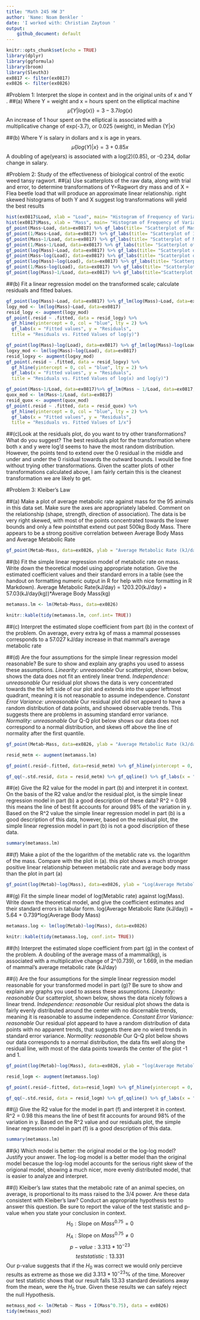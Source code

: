 ```yaml
---
title: "Math 245 HW 3"
author: 'Name: Noam Benkler '
date: 'I worked with: Christian Zaytoun '
output:
    github_document: default
---
```


```r
knitr::opts_chunk$set(echo = TRUE)
library(dplyr)
library(ggformula)
library(broom)
library(Sleuth3)
ex0817 <- filter(ex0817)
ex0826 <- filter(ex0826)
```

#Problem 1: Interpret the slope in context and in the original units of x and Y .
##(a) Where Y = weight and x = hours spent on the elliptical machine $$\hat{\mu} \{Y | log(x)\} = 3 − 3.7log(x)$$
An increase of 1 hour spent on the elliptical is associated with a multiplicative change of exp(-3.7), or 0.025 (weight), in Median {Y|x}

##(b) Where Y is salary in dollars and x is age in years. $$\hat{\mu} \{log(Y) | x\} = 3 + 0.85x$$
A doubling of age(years) is associated with a log(2)(0.85), or -0.234, dollar change in salary.

#Problem 2: Study of the effectiveness of biological control of the exotic weed tansy ragwort.
##(a) Use scatterplots of the raw data, along with trial and error, to determine transformations of Y=Ragwort dry mass and of X = Flea beetle load that will produce an approximate linear relationship.
right skewed histograms of both Y and X suggest log transformations will yield the best results
```r

hist(ex0817$Load, xlab = "Load", main= "Histogram of Frequency of Variable Load")
hist(ex0817$Mass, xlab = "Mass", main= "Histogram of Frequency of Variable Mass")
gf_point(Mass~Load, data=ex0817) %>% gf_labs(title= "Scatterplot of Mass by Load")
gf_point(1/Mass~Load, data=ex0817) %>% gf_labs(title= "Scatterplot of 1/Mass by Load")
gf_point(Mass~1/Load, data=ex0817) %>% gf_labs(title= "Scatterplot of Mass by 1/Load")
gf_point(1/Mass~1/Load, data=ex0817) %>% gf_labs(title= "Scatterplot of 1/Mass by 1/Load")
gf_point(log(Mass)~Load, data=ex0817) %>% gf_labs(title= "Scatterplot of log(Mass) by Load")
gf_point(Mass~log(Load), data=ex0817) %>% gf_labs(title= "Scatterplot of Mass by log(Load)")
gf_point(log(Mass)~log(Load), data=ex0817) %>% gf_labs(title= "Scatterplot of log(Mass) by log(Load)")
gf_point(1/Mass~log(Load), data=ex0817) %>% gf_labs(title= "Scatterplot of 1/Mass by log(Load)")
gf_point(log(Mass)~1/Load, data=ex0817) %>% gf_labs(title="Scatterplot of log(Mass) by 1/Load")
```

##(b) Fit a linear regression model on the transformed scale; calculate residuals and fitted balues.
```r
gf_point(log(Mass)~Load, data=ex0817) %>% gf_lm(log(Mass)~Load, data=ex0817, interval = "confidence")
logy_mod <- lm(log(Mass)~Load, data=ex0817)
resid_logy <- augment(logy_mod)
gf_point(.resid ~ .fitted, data = resid_logy) %>%
  gf_hline(yintercept = 0, col = "blue", lty = 2) %>%
  gf_labs(x = "Fitted values", y = "Residuals",
  title = "Residuals vs. Fitted Values of log(y)")

gf_point(log(Mass)~log(Load), data=ex0817) %>% gf_lm(log(Mass)~log(Load), data=ex0817, interval = "confidence")
logxy_mod <- lm(log(Mass)~log(Load), data=ex0817)
resid_logxy <- augment(logxy_mod)
gf_point(.resid ~ .fitted, data = resid_logxy) %>%
  gf_hline(yintercept = 0, col = "blue", lty = 2) %>%
  gf_labs(x = "Fitted values", y = "Residuals",
  title = "Residuals vs. Fitted Values of log(x) and log(y)")

gf_point(Mass~1/Load, data=ex0817)%>% gf_lm(Mass ~ 1/Load, data=ex0817, interval = "confidence")
quox_mod <- lm(Mass~1/Load, data=ex0817)
resid_quox <- augment(quox_mod)
gf_point(.resid ~ .fitted, data = resid_quox) %>%
  gf_hline(yintercept = 0, col = "blue", lty = 2) %>%
  gf_labs(x = "Fitted values", y = "Residuals",
  title = "Residuals vs. Fitted Values of 1/x")
```

##(c)Look at the residuals plot, do you want to try other transformations? What do you suggest?
  The best residuals plot for the transformation where both x and y were log'd seems to have the most random distribution. However, the points tend to extend over the 0 residual in the middle and under and under the 0 risidual towards the outward bounds. I would be fine without trying other transformations. Given the scatter plots of other transformations calculated above, I am fairly certain this is the cleanest transformation we are likely to get.
  

#Problem 3: Kleiber's Law

##(a) Make a plot of average metabolic rate against mass for the 95 animals in this data set. Make sure the axes are appropriately labeled. Comment on the relationship (shape, strength, direction of association).
The data is be very right skewed, with most of the points concentrated towards the lower bounds and only a few pointsthat extend out past 500kg Body Mass. There appears to be a strong positive correlation between Average Body Mass and Average Metabolic Rate 
```r
gf_point(Metab~Mass, data=ex0826, ylab = "Average Metabolic Rate (kJ/day)", xlab = "Average Body Mass(kg)")
```

##(b) Fit the simple linear regression model of metabolic rate on mass. Write down the theoretical model using appropriate notation. Give the estimated coefficient values and their standard errors in a table (see the handout on formatting numeric output in R for help with nice formatting in R Markdown).
Average Metabolic Rate(kJ/day) = 1203.20(kJ/day) + 57.03(kJ/day(kg))*Average Body Mass(kg)
```r
metamass.lm <- lm(Metab~Mass, data=ex0826)

knitr::kable(tidy(metamass.lm, conf.int= TRUE))
```



##(c) Interpret the estimated slope coefficient from part (b) in the context of the problem.
On average, every extra kg of mass a mammal possesses corresponds to a 57.027 kJ/day increase in that mammal's average metabolic rate

##(d) Are the four assumptions for the simple linear regression model reasonable? Be sure to show and explain any graphs you used to assess these assumptions.
*Linearity: unreasonable* Our scatterplot, shown below, shows the data does not fit an entirely linear trend.
*Independence: unreasonable* Our residual plot shows the data is very concentrated towards the the left side of our plot and extends into the upper leftmost quadrant, meaning it is not reasonable to assume independence.
*Constant Error Variance: unreasonable* Our residual plot did not appeard to have a random distribution of data points, and showed observable trends. This suggests there are problems in assuming standard error variance.
*Normality: unreasonable* Our Q-Q plot below shows our data does not correspond to a normal distribution, and skews off above the line of normality after the first quantile.
```r
gf_point(Metab~Mass, data=ex0826, ylab = "Average Metabolic Rate (kJ/day)", xlab = "Average Body Mass(kg)", main= "Scatterplot Demonstrating Linearity") %>% gf_lm(Metab~Mass, data=ex0826)

resid_metm <- augment(metamass.lm)

gf_point(.resid~.fitted, data=resid_metm) %>% gf_hline(yintercept = 0, col = "blue", lty = 2) %>% gf_labs(x = "Fitted values", y = "Residuals", title = "Residuals vs. Fitted Values")

gf_qq(~.std.resid, data = resid_metm) %>% gf_qqline() %>% gf_labs(x = "N(0, 1) quantiles", y = "Standardized residuals")
```

##(e) Give the R2 value for the model in part (b) and interpret it in context. On the basis of the R2 value and/or the residual plot, is the simple linear regression model in part (b) a good description of these data?
R^2 = 0.98
this means the line of best fit accounts for around 98% of the variation in y. Based on the R^2 value the simple linear regression model in part (b) is a good description of this data, however, based on the residual plot, the simple linear regression model in part (b) is not a good discription of these data.
```r
summary(metamass.lm)
```


##(f) Make a plot of the the logarithm of the metablic rate vs. the logarithm of the mass. Compare with the plot in (a).
this plot shows a much stronger positive linear relationship between metabolic rate and average body mass than the plot in part (a) 
```r
gf_point(log(Metab)~log(Mass), data=ex0826, ylab = "Log(Average Metabolic Rate (kJ/day))", xlab = "log(Average Body Mass(kg))")

```

##(g) Fit the simple linear model of log(Metablic rate) against log(Mass). Write down the theoretical model, and give the coefficient estimates and their standard errors in tabular form.
log(Average Metabolic Rate (kJ/day)) = 5.64 + 0.739*log(Average Body Mass)
```r
metamass.log <- lm(log(Metab)~log(Mass), data=ex0826)

knitr::kable(tidy(metamass.log, conf.int= TRUE))
```

##(h) Interpret the estimated slope coefficient from part (g) in the context of the problem.
A doubling of the average mass of a mammal(kg), is associated with a multiplicative change of 2^(0.739), or 1.669, in the median of mammal's average metabolic rate (kJ/day)

##(i) Are the four assumptions for the simple linear regression model reasonable for your transformed model in part (g)? Be sure to show and explain any graphs you used to assess these assumptions.
*Linearity: reasonable * Our scatterplot, shown below, shows the data nicely follows a linear trend.
*Independence: reasonable* Our residual plot shows the data is fairly evenly distributed around the center with no discernable trends, meaning it is reasonable to assume independence.
*Constant Error Variance: reasonable* Our residual plot appeard to have a random distribution of data points with no apparent trends, that suggests there are no wierd trends in standard error variance.
*Normality: reasonable* Our Q-Q plot below shows our data corresponds to a normal distribution, the data fits well along the residual line, with most of the data points towards the center of the plot -1 and 1.

```r
gf_point(log(Metab)~log(Mass), data=ex0826, ylab = "log(Average Metabolic Rate (kJ/day))", xlab = "log(Average Body Mass(kg))", main= "Scatterplot Demonstrating Linearity") %>% gf_lm(log(Metab)~log(Mass), data=ex0826)

resid_logm <- augment(metamass.log)

gf_point(.resid~.fitted, data=resid_logm) %>% gf_hline(yintercept = 0, col = "blue", lty = 2) %>% gf_labs(x = "Fitted values", y = "Residuals", title = "Residuals vs. Fitted Values")

gf_qq(~.std.resid, data = resid_logm) %>% gf_qqline() %>% gf_labs(x = "N(0, 1) quantiles", y = "Standardized residuals")
```

##(j) Give the R2 value for the model in part (f) and interpret it in context.
R^2 = 0.98
this means the line of best fit accounts for around 98% of the variation in y. Based on the R^2 value and our residuals plot, the simple linear regression model in part (f) is a good description of this data.
```r
summary(metamass.lm)
```

##(k) Which model is better: the original model or the log-log model? Justify your answer.
The log-log model is a better model than the original model becasue the log-log model accounts for the serious right skew of the origional model, showing a much nicer, more evenly distributed model, that is easier to analyze and interpret.

##(l) Kleiber’s law states that the metabolic rate of an animal species, on average, is proportional to its mass raised to the 3/4 power. Are these data consistent with Kleiber’s law? Conduct an appropriate hypothesis test to answer this question. Be sure to report the value of the test statistic and p-value when you state your conclusion in context.
$$H_0: \mbox{Slope on } Mass^{0.75} = 0$$
$$H_A: \mbox{Slope on } Mass^{0.75} \neq 0$$
$$p-value: 3.313 *10^{-23}$$
$$test statistic: 13.331$$
Our p-value suggests that if the $H_0$ was correct we would only percieve results as extreme as those we did $3.313*10^{-23}\%$ of the time. Moreover our test statistic shows that our result falls 13.33 standard deviations away from the mean, were the $H_0$ true. Given these results we can safely reject the null Hypothesis.
```r
metmass_mod <- lm(Metab ~ Mass + I(Mass^0.75), data = ex0826)
tidy(metmass_mod)
```








































